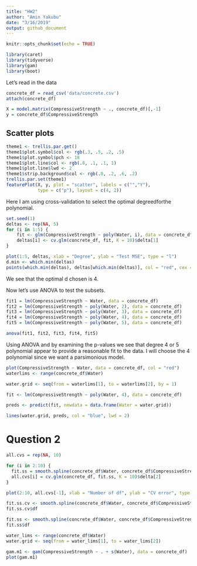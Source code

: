 ```yaml
---
title: "HW2"
author: "Amin Yakubu"
date: "3/16/2019"
output: github_document
---
```


```r
knitr::opts_chunk$set(echo = TRUE)
```

```r
library(caret)
library(tidyverse)
library(gam)
library(boot)
```

Let's read in the data 

```r
concrete_df = read_csv('data/concrete.csv')
attach(concrete_df)
```

```r
X = model.matrix(CompressiveStrength ~ ., concrete_df)[,-1]
y = concrete_df$CompressiveStrength
```

## Scatter plots

```r
theme1 <- trellis.par.get()
theme1$plot.symbol$col <- rgb(.3, .5, .2, .5)
theme1$plot.symbol$pch <- 18
theme1$plot.line$col <- rgb(.8, .1, .1, 1)
theme1$plot.line$lwd <- 2
theme1$strip.background$col <- rgb(.0, .2, .6, .2)
trellis.par.set(theme1)
featurePlot(X, y, plot = "scatter", labels = c("","Y"),
            type = c("p"), layout = c(4, 2))
```

Here I am using cross-validation  to  select  the  optimal  degreedforthe polynomial.

```r
set.seed(1)
deltas <- rep(NA, 5)
for (i in 1:5) {
    fit <- glm(CompressiveStrength ~ poly(Water, i), data = concrete_df)
    deltas[i] <- cv.glm(concrete_df, fit, K = 10)$delta[1]
}

plot(1:5, deltas, xlab = "Degree", ylab = "Test MSE", type = "l")
d.min <- which.min(deltas)
points(which.min(deltas), deltas[which.min(deltas)], col = "red", cex = 2, pch = 20)
```

We see that the optimal d chosen is 4. 

Now let's use ANOVA to test the subsets. 

```r
fit1 = lm(CompressiveStrength ~ Water, data = concrete_df)
fit2 = lm(CompressiveStrength ~ poly(Water, 2), data = concrete_df)
fit3 = lm(CompressiveStrength ~ poly(Water, 3), data = concrete_df)
fit4 = lm(CompressiveStrength ~ poly(Water, 4), data = concrete_df)
fit5 = lm(CompressiveStrength ~ poly(Water, 5), data = concrete_df)
```

```r
anova(fit1, fit2, fit3, fit4, fit5)
```

Using ANOVA and by examining the p-values we see that degree 4 or 5 polynomial appear to provide a reasonable fit to the data. I will choose the 4 polynomial since we want a parsimonious model.

```r
plot(CompressiveStrength ~ Water, data = concrete_df, col = "red")
waterlims <- range(concrete_df$Water)

water.grid <- seq(from = waterlims[1], to = waterlims[2], by = 1)

fit <- lm(CompressiveStrength ~ poly(Water, 4), data = concrete_df)

preds <- predict(fit, newdata = data.frame(Water = water.grid))

lines(water.grid, preds, col = "blue", lwd = 2)
```

# Question 2

```r
all.cvs = rep(NA, 10)

for (i in 2:10) {
  fit.ss = smooth.spline(concrete_df$Water, concrete_df$CompressiveStrength, df = i)
  all.cvs[i] = cv.glm(concrete_df, fit.ss, K = 10)$delta[2]
}

plot(2:10, all.cvs[-1], xlab = "Number of df", ylab = "CV error", type = "l", pch = 20, lwd=2)
```

```r
fit.ss.cv <- smooth.spline(concrete_df$Water, concrete_df$CompressiveStrength, df = 2)
fit.ss.cv$df

fit.ss <- smooth.spline(concrete_df$Water, concrete_df$CompressiveStrength)
fit.ss$df
```

```r
water_lims <- range(concrete_df$Water)
water.grid <- seq(from = water_lims[1], to = water_lims[2])
```


```r
gam.m1 <- gam(CompressiveStrength ~ . + s(Water), data = concrete_df)
plot(gam.m1)
```














































